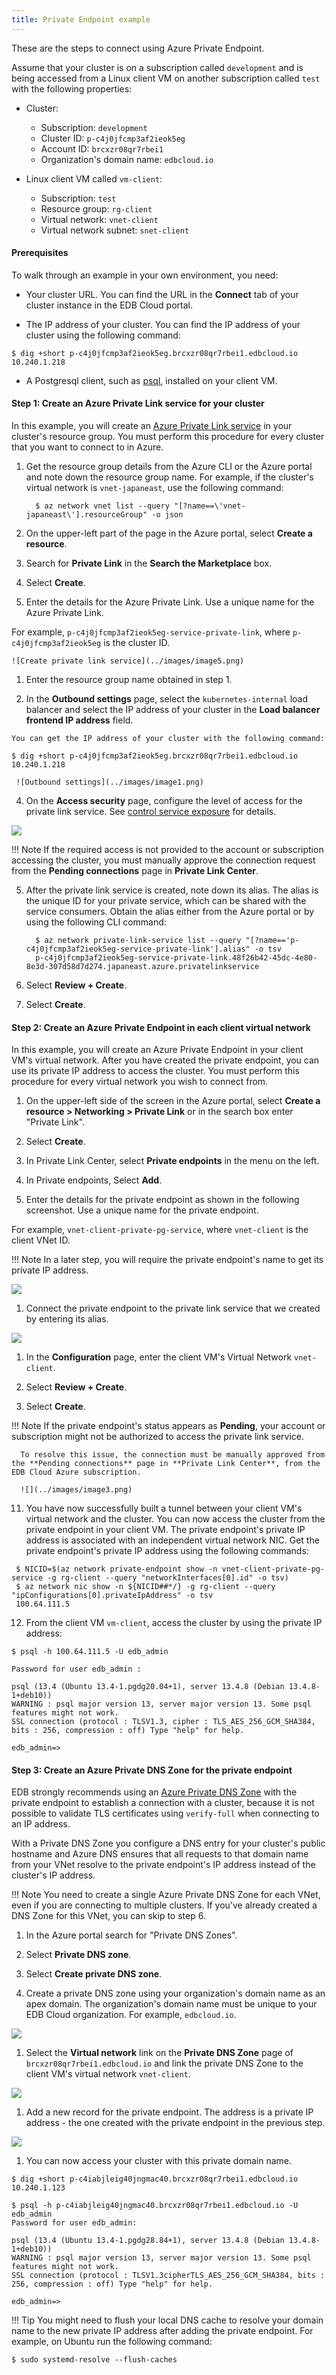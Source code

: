```yaml
---
title: Private Endpoint example
---
```


These are the steps to connect using Azure Private Endpoint. 

Assume that your cluster is on a subscription called `development` and is being accessed from a Linux client VM on another subscription called `test` with the following properties:

- Cluster:
  - Subscription: `development`
  - Cluster ID: `p-c4j0jfcmp3af2ieok5eg` 
  - Account ID: `brcxzr08qr7rbei1` 
  - Organization's domain name: `edbcloud.io` 


- Linux client VM called `vm-client`:
  - Subscription: `test`
  - Resource group: `rg-client`
  - Virtual network: `vnet-client`
  - Virtual network subnet: `snet-client`

#### Prerequisites

To walk through an example in your own environment, you need:

- Your cluster URL. You can find the URL in the **Connect** tab of your cluster instance in the EDB Cloud portal.
 
- The IP address of your cluster. You can find the IP address of your cluster using the following command:

 ```
 $ dig +short p-c4j0jfcmp3af2ieok5eg.brcxzr08qr7rbei1.edbcloud.io 
 10.240.1.218
 ```
 
- A Postgresql client, such as [psql](https://www.postgresql.org/download/), installed on your client VM.

#### Step 1: Create an Azure Private Link service for your cluster
 
  In this example, you will create an [Azure Private Link service](https://docs.microsoft.com/en-us/azure/private-link/private-link-service-overview) in your cluster's resource group. You must perform this procedure for every cluster that you want to connect to in Azure.

  1. Get the resource group details from the Azure CLI or the Azure portal and note down the resource group name. For example, if the cluster's virtual network is `vnet-japaneast`, use the following command: 
 
     ```
       $ az network vnet list --query "[?name==\'vnet-japaneast\'].resourceGroup" -o json

     ```
  
  1. On the upper-left part of the page in the Azure portal, select **Create a resource**.
  
  1. Search for **Private Link** in the **Search the Marketplace** box.

  1. Select **Create**.

  1. Enter the details for the Azure Private Link. Use a unique name for the Azure Private Link. 
   
   For example, `p-c4j0jfcmp3af2ieok5eg-service-private-link`, where `p-c4j0jfcmp3af2ieok5eg` is the cluster ID. 
    
    ![Create private link service](../images/image5.png)

  1. Enter the resource group name obtained in step 1. 

  3. In the **Outbound settings** page, select the `kubernetes-internal` load balancer
    and select the IP address of your cluster in the **Load balancer frontend IP
    address** field. 
    
    You can get the IP address of your cluster with the following command:

   ```
   $ dig +short p-c4j0jfcmp3af2ieok5eg.brcxzr08qr7rbei1.edbcloud.io 
   10.240.1.218
   ```

     ![Outbound settings](../images/image1.png)

  4. On the **Access security** page, configure the level of access for the private link service. See [control service exposure](https://docs.microsoft.com/en-us/azure/private-link/private-link-service-overview#control-service-exposure) for details.
  
   ![](../images/image21.png)  

   !!! Note
       If the required access is not provided to the account or subscription accessing the cluster, you must manually approve the connection request from the **Pending connections** page in **Private Link Center**.
   

  5. After the private link service is created, note down its alias. The alias is the unique ID for your private service, which can be shared with the service consumers. Obtain the alias either from the Azure portal or by using the following CLI command:

     ```
       $ az network private-link-service list --query "[?name=='p-c4j0jfcmp3af2ieok5eg-service-private-link'].alias" -o tsv
       p-c4j0jfcmp3af2ieok5eg-service-private-link.48f26b42-45dc-4e80-8e3d-307d58d7d274.japaneast.azure.privatelinkservice
     ```

  6. Select **Review + Create**.

  7. Select **Create**.

#### Step 2: Create an Azure Private Endpoint in each client virtual network

  In this example, you will create an Azure Private Endpoint in your client VM's virtual network. After you have created the private endpoint, you can use its private IP address to access the cluster. You must perform this procedure for every virtual network you wish to connect from.
  
  1. On the upper-left side of the screen in the Azure portal, select **Create a resource > Networking > Private Link** or in the search box enter "Private Link".
  
  1. Select **Create**.

  1. In Private Link Center, select **Private endpoints** in the menu on the left.

  1. In Private endpoints, Select **Add**.

  1. Enter the details for the private endpoint as shown in the following screenshot. Use a unique name for the private endpoint. 
   
   For example, `vnet-client-private-pg-service`, where `vnet-client` is the client VNet ID. 
   
   !!! Note
       In a later step, you will require the private endpoint's name to get its private IP address.
   
   ![](../images/image12.png)

  1. Connect the private endpoint to the private link service that we created by entering its alias.

   ![](../images/image17.png)

  1. In the **Configuration** page, enter the client VM's Virtual Network `vnet-client`.

  1. Select **Review + Create**.

  7. Select **Create**.
   
   !!! Note
      If the private endpoint's status appears as **Pending**, your account or subscription might not be authorized to access the private link service. 
  
      To resolve this issue, the connection must be manually approved from the **Pending connections** page in **Private Link Center**, from the EDB Cloud Azure subscription.

      ![](../images/image3.png)


11. You have now successfully built a tunnel between your client VM's virtual network and the cluster. You can now access the cluster from the private endpoint in your client VM. The private endpoint's private IP address is associated with an independent virtual network NIC. Get the private endpoint's private IP address using the following commands:

 ```
  $ NICID=$(az network private-endpoint show -n vnet-client-private-pg-service -g rg-client --query "networkInterfaces[0].id" -o tsv)
  $ az network nic show -n ${NICID##*/} -g rg-client --query "ipConfigurations[0].privateIpAddress" -o tsv
  100.64.111.5
 ``` 

12. From the client VM `vm-client`, access the cluster by using the private IP address:

 ```
 $ psql -h 100.64.111.5 -U edb_admin 
 
 Password for user edb_admin : 
 
 psql (13.4 (Ubuntu 13.4-1.pgdg20.04+1), server 13.4.8 (Debian 13.4.8-1+deb10)) 
 WARNING : psql major version 13, server major version 13. Some psql features might not work. 
 SSL connection (protocol : TLSV1.3, cipher : TLS_AES_256_GCM_SHA384, bits : 256, compression : off) Type "help" for help. 
 
 edb_admin=>

 ```

#### Step 3: Create an Azure Private DNS Zone for the private endpoint

EDB strongly recommends using an [Azure Private DNS Zone](https://docs.microsoft.com/en-us/azure/dns/private-dns-privatednszone) with the private endpoint to establish a connection with a cluster, because it is not possible to validate TLS certificates using `verify-full` when connecting to an IP address. 

With a Private DNS Zone you configure a DNS entry for your cluster's public hostname and Azure DNS ensures that all requests to that domain name from your VNet resolve to the private endpoint's IP address instead of the cluster's IP address.

!!! Note
     You need to create a single Azure Private DNS Zone for each VNet, even if you are connecting to multiple clusters. If you've already created a DNS Zone for this VNet, you can skip to step 6.
    

1. In the Azure portal search for "Private DNS Zones".
 
1. Select **Private DNS zone**.

1. Select **Create private DNS zone**.

1. Create a private DNS zone using your organization's domain name as an apex domain. The organization's domain name must be unique to your EDB Cloud organization. For example, `edbcloud.io`.
 
 ![](../images/image6.png)

1. Select the **Virtual network** link on the **Private DNS Zone** page of `brcxzr08qr7rbei1.edbcloud.io` and link the private DNS Zone to the client VM's virtual network
`vnet-client`.

 ![](../images/image10.png)

1. Add a new record for the private endpoint. The address is a private IP address - the one created with the private endpoint in the previous step.

 ![](../images/image4.png)

1. You can now access your cluster with this private domain name.

 ```
 $ dig +short p-c4iabjleig40jngmac40.brcxzr08qr7rbei1.edbcloud.io 
 10.240.1.123 
       
 $ psql -h p-c4iabjleig40jngmac40.brcxzr08qr7rbei1.edbcloud.io -U edb_admin      
 Password for user edb_admin: 
 
 psql (13.4 (Ubuntu 13.4-1.pgdg28.84+1), server 13.4.8 (Debian 13.4.8-1+deb10)) 
 WARNING : psql major version 13, server major version 13. Some psql features might not work. 
 SSL connection (protocol : TLSV1.3cipherTLS_AES_256_GCM_SHA384, bits : 256, compression : off) Type "help" for help. 
 
 edb_admin=>
 
 ```

 !!! Tip
    You might need to flush your local DNS cache to resolve your domain name to the new private IP address after adding the private endpoint. For example, on Ubuntu run the following command:

  ```
  $ sudo systemd-resolve --flush-caches
  ```

